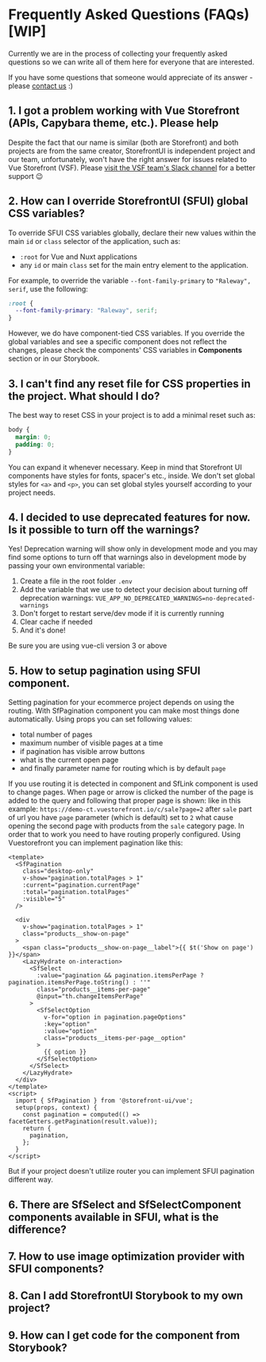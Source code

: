 
<Meta title="Getting Started/Development Guide/FAQs" />

<style>{`
  a {
    color: #018937 !important;
  }

  .alert {
    background: #efeded;
    padding: 1rem;
    margin: 0.5rem 0 1rem;
  }

  .tip {
    border-left: 5px solid #018937;
  }

	.warning {
		border-left: 5px solid #ffc107;
		background-color: #fff4d5;
	}

  .danger {
    border-left: 5px solid #c00;
		background-color: #ffe6e6;
  }

  .danger * {
    color: #4d0000;
  }
`}</style>

# Frequently Asked Questions (FAQs) [WIP]

Currently we are in the process of collecting your frequently asked questions so we can write all of them here for everyone that are interested.

If you have some questions that someone would appreciate of its answer - please [contact us](meet-the-team.md) :)

## 1. I got a problem working with Vue Storefront (APIs, Capybara theme, etc.). Please help

Despite the fact that our name is similar (both are Storefront) and both projects are from the same creator, StorefrontUI is independent project and our team, unfortunately, won't have the right answer for issues related to Vue Storefront (VSF). Please [visit the VSF team's Slack channel](https://vuestorefront.slack.com/join/shared_invite/enQtOTUwNjQyNjY5MDI0LWFmYzE4NTYxNDBhZDRlMjM5MDUzY2RiMjU0YTRjYWQ3YzdkY2YzZjZhZDZmMDUwMWQyOWRmZjQ3NDgwZGQ3NTk#/) for a better support 😉

## 2. How can I override StorefrontUI (SFUI) global CSS variables?

To override SFUI CSS variables globally, declare their new values within the main `id` or `class` selector of the application, such as:

- `:root` for Vue and Nuxt applications 
- any `id` or main `class` set for the main entry element to the application.

For example, to override the variable `--font-family-primary` to `"Raleway", serif`, use the following:

```css
:root {
  --font-family-primary: "Raleway", serif;
}
```

However, we do have component-tied CSS variables. If you override the global variables and see a specific component does not reflect the changes, please check the components' CSS variables in **Components** section or in our Storybook.

## 3. I can't find any reset file for CSS properties in the project. What should I do?

The best way to reset CSS in your project is to add a minimal reset such as:

```css
body {
  margin: 0;
  padding: 0;
}
```

You can expand it whenever necessary. Keep in mind that Storefront UI components have styles for fonts, spacer's etc., inside. We don't set global styles for `<a>` and `<p>`, you can set global styles yourself according to your project needs.

## 4. I decided to use deprecated features for now. Is it possible to turn off the warnings?

Yes! Deprecation warning will show only in development mode and you may find some options to turn off that warnings also in development mode by passing your own environmental variable:

1. Create a file in the root folder `.env`
2. Add the variable that we use to detect your decision about turning off deprecation warnings:
   `VUE_APP_NO_DEPRECATED_WARNINGS=no-deprecated-warnings`
3. Don't forget to restart serve/dev mode if it is currently running
4. Clear cache if needed
5. And it's done!

<div class="alert warning">

Be sure you are using vue-cli version 3 or above

</div>

## 5. How to setup pagination using SFUI component. 

Setting pagination for your ecommerce project depends on using the routing. With SfPagination component you can make most things done automatically. 
Using props you can set following values:
- total number of pages
- maximum number of visible pages at a time
- if pagination has visible arrow buttons 
- what is the current open page 
- and finally parameter name for routing which is by default `page` 

If you use routing it is detected in component and SfLink component is used to change pages. When page or arrow is clicked the number of the page is added to the query and following that proper page is shown: 
like in this example: `https://demo-ct.vuestorefront.io/c/sale?page=2` after `sale` part of url you have `page` parameter (which is default) set to `2` what cause opening the second page with products from the `sale` category page.
In order that to work you need to have routing properly configured. 
Using Vuestorefront you can implement pagination like this: 
```
<template>
  <SfPagination
    class="desktop-only"
    v-show="pagination.totalPages > 1"
    :current="pagination.currentPage"
    :total="pagination.totalPages"
    :visible="5"
  />

  <div
    v-show="pagination.totalPages > 1"
    class="products__show-on-page"
  >
    <span class="products__show-on-page__label">{{ $t('Show on page') }}</span>
    <LazyHydrate on-interaction>
      <SfSelect
        :value="pagination && pagination.itemsPerPage ? pagination.itemsPerPage.toString() : ''"
        class="products__items-per-page"
        @input="th.changeItemsPerPage"
      >
        <SfSelectOption
          v-for="option in pagination.pageOptions"
          :key="option"
          :value="option"
          class="products__items-per-page__option"
        >
          {{ option }}
        </SfSelectOption>
      </SfSelect>
    </LazyHydrate>
  </div>
</template>
<script>
  import { SfPagination } from '@storefront-ui/vue';
  setup(props, context) {
    const pagination = computed(() => facetGetters.getPagination(result.value));
    return {
      pagination,
    };
  }
</script>
```
But if your project doesn't utilize router you can implement SFUI pagination different way. 
 


## 6. There are SfSelect and SfSelectComponent components available in SFUI, what is the difference?

## 7. How to use image optimization provider with SFUI components? 

## 8. Can I add StorefrontUI Storybook to my own project? 

## 9. How can I get code for the component from Storybook? 